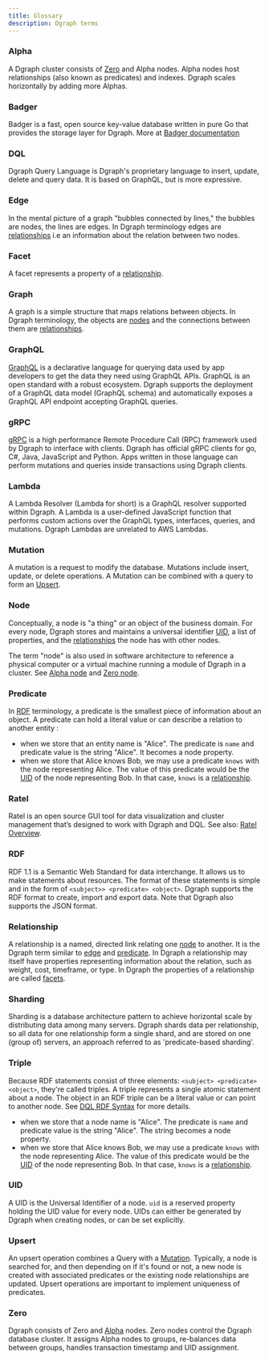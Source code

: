 ```yaml
---
title: Glossary
description: Dgraph terms
---
```


### Alpha

A Dgraph cluster consists of [Zero](#zero) and Alpha nodes. Alpha nodes host
relationships (also known as predicates) and indexes. Dgraph scales horizontally
by adding more Alphas.

### Badger

Badger is a fast, open source key-value database written in pure Go that
provides the storage layer for Dgraph. More at
[Badger documentation](/badger/overview)

### DQL

Dgraph Query Language is Dgraph's proprietary language to insert, update, delete
and query data. It is based on GraphQL, but is more expressive.

### Edge

In the mental picture of a graph "bubbles connected by lines," the bubbles are
nodes, the lines are edges. In Dgraph terminology edges are
[relationships](#relationship) i.e an information about the relation between two
nodes.

### Facet

A facet represents a property of a [relationship](#relationship).

### Graph

A graph is a simple structure that maps relations between objects. In Dgraph
terminology, the objects are [nodes](#node) and the connections between them are
[relationships](#relationship).

### GraphQL

[GraphQL](https://graphql.org/) is a declarative language for querying data used
by app developers to get the data they need using GraphQL APIs. GraphQL is an
open standard with a robust ecosystem. Dgraph supports the deployment of a
GraphQL data model (GraphQL schema) and automatically exposes a GraphQL API
endpoint accepting GraphQL queries.

### gRPC

[gRPC](https://grpc.io/) is a high performance Remote Procedure Call (RPC)
framework used by Dgraph to interface with clients. Dgraph has official gRPC
clients for go, C#, Java, JavaScript and Python. Apps written in those language
can perform mutations and queries inside transactions using Dgraph clients.

### Lambda

A Lambda Resolver (Lambda for short) is a GraphQL resolver supported within
Dgraph. A Lambda is a user-defined JavaScript function that performs custom
actions over the GraphQL types, interfaces, queries, and mutations. Dgraph
Lambdas are unrelated to AWS Lambdas.

### Mutation

A mutation is a request to modify the database. Mutations include insert,
update, or delete operations. A Mutation can be combined with a query to form an
[Upsert](#upsert).

### Node

Conceptually, a node is "a thing" or an object of the business domain. For every
node, Dgraph stores and maintains a universal identifier [UID](#uid), a list of
properties, and the [relationships](#relationship) the node has with other
nodes.

The term "node" is also used in software architecture to reference a physical
computer or a virtual machine running a module of Dgraph in a cluster. See
[Alpha node](#alpha) and [Zero node](#zero).

### Predicate

In [RDF](#rdf) terminology, a predicate is the smallest piece of information
about an object. A predicate can hold a literal value or can describe a relation
to another entity :

- when we store that an entity name is "Alice". The predicate is `name` and
  predicate value is the string "Alice". It becomes a node property.
- when we store that Alice knows Bob, we may use a predicate `knows` with the
  node representing Alice. The value of this predicate would be the [UID](#uid)
  of the node representing Bob. In that case, `knows` is a
  [relationship](#relationship).

### Ratel

Ratel is an open source GUI tool for data visualization and cluster management
that’s designed to work with Dgraph and DQL. See also:
[Ratel Overview](./ratel/overview).

### RDF

RDF 1.1 is a Semantic Web Standard for data interchange. It allows us to make
statements about resources. The format of these statements is simple and in the
form of `<subject>> <predicate> <object>`. Dgraph supports the RDF format to
create, import and export data. Note that Dgraph also supports the JSON format.

### Relationship

A relationship is a named, directed link relating one [node](#node) to another.
It is the Dgraph term similar to [edge](#edge) and [predicate](#predicate). In
Dgraph a relationship may itself have properties representing information about
the relation, such as weight, cost, timeframe, or type. In Dgraph the properties
of a relationship are called [facets](#facet).

### Sharding

Sharding is a database architecture pattern to achieve horizontal scale by
distributing data among many servers. Dgraph shards data per relationship, so
all data for one relationship form a single shard, and are stored on one (group
of) servers, an approach referred to as 'predicate-based sharding'.

### Triple

Because RDF statements consist of three elements:
`<subject> <predicate> <object>`, they're called triples. A triple represents a
single atomic statement about a node. The object in an RDF triple can be a
literal value or can point to another node. See [DQL RDF Syntax](./dql-rdf) for
more details.

- when we store that a node name is "Alice". The predicate is `name` and
  predicate value is the string "Alice". The string becomes a node property.
- when we store that Alice knows Bob, we may use a predicate `knows` with the
  node representing Alice. The value of this predicate would be the [UID](#uid)
  of the node representing Bob. In that case, `knows` is a
  [relationship](#relationship).

### UID

A UID is the Universal Identifier of a node. `uid` is a reserved property
holding the UID value for every node. UIDs can either be generated by Dgraph
when creating nodes, or can be set explicitly.

### Upsert

An upsert operation combines a Query with a [Mutation](#mutation). Typically, a
node is searched for, and then depending on if it's found or not, a new node is
created with associated predicates or the existing node relationships are
updated. Upsert operations are important to implement uniqueness of predicates.

### Zero

Dgraph consists of Zero and [Alpha](#alpha) nodes. Zero nodes control the Dgraph
database cluster. It assigns Alpha nodes to groups, re-balances data between
groups, handles transaction timestamp and UID assignment.
